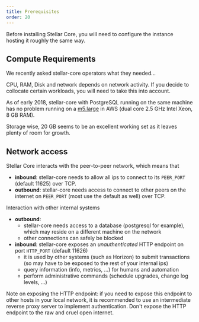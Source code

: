 ```yaml
---
title: Prerequisites
order: 20
---
```


Before installing Stellar Core, you will need to configure the instance hosting it roughly the same way.

## Compute Requirements
We recently asked stellar-core operators what they needed…

CPU, RAM, Disk and network depends on network activity. If you decide to collocate certain workloads, you will need to take this into account.

As of early 2018, stellar-core with PostgreSQL running on the same machine has no problem running on a [m5.large](https://aws.amazon.com/ec2/instance-types/m5/) in AWS (dual core 2.5 GHz Intel Xeon, 8 GB RAM).

Storage wise, 20 GB seems to be an excellent working set as it leaves plenty of room for growth.

## Network access
Stellar Core interacts with the peer-to-peer network, which means that 
  * **inbound**: stellar-core needs to allow all ips to connect to its `PEER_PORT` (default 11625) over TCP.
  * **outbound**: stellar-core needs access to connect to other peers on the internet on `PEER_PORT` (most use the default as well) over TCP.

Interaction with other internal systems
  * **outbound**:
    * stellar-core needs access to a database (postgresql for example), which may reside on a different machine on the network
    * other connections can safely be blocked
  * **inbound**: stellar-core exposes an *unauthenticated* HTTP endpoint on port `HTTP_PORT` (default 11626)
    * it is used by other systems (such as Horizon) to submit transactions (so may have to be exposed to the rest of your internal ips)
    *  query information (info, metrics, ...) for humans and automation
    *  perform administrative commands (schedule upgrades, change log levels, ...)

Note on exposing the HTTP endpoint:
if you need to expose this endpoint to other hosts in your local network, it is recommended to use an intermediate reverse proxy server to implement authentication. Don't expose the HTTP endpoint to the raw and cruel open internet.


